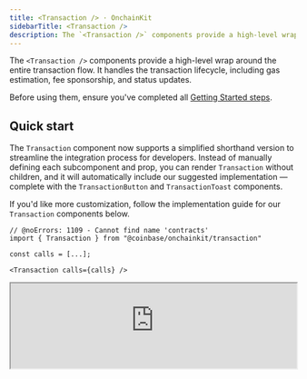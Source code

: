 ```yaml
---
title: <Transaction /> · OnchainKit
sidebarTitle: <Transaction />
description: The `<Transaction />` components provide a high-level wrap around the entire transaction flow. It handles the transaction lifecycle, including gas estimation, fee sponsorship, and status updates.
---
```


The `<Transaction />` components provide a high-level wrap around the entire transaction flow.
It handles the transaction lifecycle, including gas estimation, fee sponsorship, and status updates.

Before using them, ensure you've completed all [Getting Started steps](/onchainkit/getting-started).

## Quick start

The `Transaction` component now supports a simplified shorthand version to streamline the integration process for developers. Instead of manually defining each subcomponent and prop, you can render `Transaction` without children, and it will automatically include our suggested implementation — complete with the `TransactionButton` and `TransactionToast` components.

If you'd like more customization, follow the implementation guide for our `Transaction` components below.

```tsx twoslash
// @noErrors: 1109 - Cannot find name 'contracts'
import { Transaction } from "@coinbase/onchainkit/transaction"

const calls = [...];

<Transaction calls={calls} />
```

<iframe
  src="https://684b5e62b1ff46bc5bf83966-aijszlfakk.chromatic.com/iframe.html?args=&id=onchainkit-transaction--default&viewMode=story&dark=true&hero=true"
  width="100%"
  height="auto"
/>
{/* <App>
  <TransactionWrapper>
    {({ address, contracts, onStatus }) => {
      if (address) {
        return (
          <Transaction
            isSponsored={true}
            chainId={BASE_SEPOLIA_CHAIN_ID}
            calls={contracts}
            onStatus={onStatus}
          />
        )
      } else {
        return (
          <Wallet>
            <ConnectWallet>
              <Avatar className="h-6 w-6" />
              <Name />
            </ConnectWallet>
          </Wallet>
        )
      }
    }}
  </TransactionWrapper>
</App> */}

### Props

[`TransactionReact`](/onchainkit/transaction/types#transactionreact)

## Walkthrough

<Steps>
  <Step title="Add calls">
  Execute one or multiple transactions using the Transaction component. You can pass transactions in either `Call` or `ContractFunctionParameters` format. The component will automatically apply batching logic if the user's wallet supports it.

  #### Types

  - [`ContractFunctionParameters`](https://github.com/wevm/viem/blob/ce1b8aff4d4523d3a324e500261c8c0867fd35e9/src/types/contract.ts#L188)
  - [`Call`](/onchainkit/transaction/types#call)

  <CodeGroup>
  ```tsx twoslash [TransactionComponents.tsx]
  // @noErrors: 2307
  import { useCallback } from 'react';
  import { Avatar, Name } from '@coinbase/onchainkit/identity';
  import { // [!code focus]
    Transaction, // [!code focus]
    TransactionButton,
    TransactionSponsor,
    TransactionStatus,
    TransactionStatusAction,
    TransactionStatusLabel,
  } from '@coinbase/onchainkit/transaction'; // [!code focus]
  import type { LifecycleStatus } from '@coinbase/onchainkit/transaction';
  import { Wallet, ConnectWallet } from '@coinbase/onchainkit/wallet';
  import { useAccount } from 'wagmi';
  import { calls } from '@/calls'; // [!code focus]

  // ---cut-start---

  const BASE_SEPOLIA_CHAIN_ID = 84532;
  // ---cut-end---

  export default function TransactionComponents() {
    const { address } = useAccount();

    const handleOnStatus = useCallback((status: LifecycleStatus) => {
      console.log('LifecycleStatus', status);
    }, []);

    return address ? (
      <Transaction // [!code focus]
        chainId={BASE_SEPOLIA_CHAIN_ID} // [!code focus]
        calls={calls} // [!code focus]
        onStatus={handleOnStatus} // [!code focus]
      >
        <TransactionButton />
        <TransactionSponsor />
        <TransactionStatus>
          <TransactionStatusLabel />
          <TransactionStatusAction />
        </TransactionStatus>
      </Transaction> // [!code focus]
    ) : (
      <Wallet>
        <ConnectWallet>
          <Avatar className='h-6 w-6' />
          <Name />
        </ConnectWallet>
      </Wallet>
    );
  };
  ```

  ```ts twoslash [calls.ts]
  const clickContractAddress = '0x67c97D1FB8184F038592b2109F854dfb09C77C75';
  const clickContractAbi = [
    {
      type: 'function',
      name: 'click',
      inputs: [],
      outputs: [],
      stateMutability: 'nonpayable',
    },
  ] as const;

  export const calls = [
    {
      address: clickContractAddress,
      abi: clickContractAbi,
      functionName: 'click',
      args: [],
    }
  ];
  ```
  </CodeGroup>

  <iframe
    src="https://684b5e62b1ff46bc5bf83966-aijszlfakk.chromatic.com/iframe.html?args=&id=onchainkit-transaction--types&viewMode=story&dark=true&hero=true"
    width="100%"
    height="auto"
  />
  {/* <App>
    <TransactionWrapper>
      {({ address, contracts, onStatus }) => {
        if (address) {
          return (
            <Transaction
              isSponsored={true}
              chainId={BASE_SEPOLIA_CHAIN_ID}
              contracts={contracts}
              onStatus={onStatus}
            >
              <TransactionButton />
              <TransactionSponsor />
              <TransactionStatus>
                <TransactionStatusLabel />
                <TransactionStatusAction />
              </TransactionStatus>
            </Transaction>
          )
        } else {
          return (
            <Wallet>
              <ConnectWallet>
                <Avatar className="h-6 w-6" />
                <Name />
              </ConnectWallet>
            </Wallet>
          )
        }
      }}

    </TransactionWrapper>
  </App> */}

  </Step>
  <Step title="Listen to LifecycleStatus">
  Take full control of your transactions data with the `LifecycleStatus` object via the `onStatus` prop.
  This TypeScript object provides `statusName` and `statusData` to keep you informed.

  ```tsx twoslash
  // @noErrors: 2307
  import { useCallback } from 'react';
  import {
    Transaction,
    TransactionButton,
    TransactionSponsor,
    TransactionStatus,
    TransactionToast,
    TransactionToastIcon,
    TransactionToastLabel,
    TransactionToastAction,
  } from '@coinbase/onchainkit/transaction';
  import {contracts} from '@/contracts';
  // ---cut-before---

  import type { LifecycleStatus } from '@coinbase/onchainkit/transaction'; // [!code focus]

  // omitted for brevity

  const handleOnStatus = useCallback((status: LifecycleStatus) => {  // [!code focus]
    console.log('Transaction status:', status); // [!code focus]
  }, []); // [!code focus]

  // omitted for brevity

  // Usage in component
  <Transaction  // [!code focus]
    contracts={contracts}
    onStatus={handleOnStatus} // [!code focus]
  >
    <TransactionButton />
    <TransactionSponsor />
    <TransactionToast>
      <TransactionToastIcon />
      <TransactionToastLabel />
      <TransactionToastAction />
    </TransactionToast>
  </Transaction>
  ```

  The Lifecycle Status features seven states for the transaction experience.

  ```ts twoslash
  import type { TransactionError } from "@coinbase/onchainkit/transaction";
  import type { Address, TransactionReceipt } from "viem";
  // ---cut-before---
  type LifecycleStatus =
    | {
        statusName: 'init';
        statusData: null;
      }
    | {
        statusName: 'error';
        statusData: TransactionError;
      }
    | {
        statusName: 'transactionIdle'; // initial status prior to the mutation function executing
        statusData: null;
      }
    | {
        statusName: 'buildingTransaction'; // resolving calls or contracts promise
        statusData: null;
      }
    | {
        statusName: 'transactionPending'; // if the mutation is currently executing
        statusData: null;
      }
    | {
        statusName: 'transactionLegacyExecuted';
        statusData: {
          transactionHashList: string[];
        };
      }
    | {
        statusName: 'success'; // if the last mutation attempt was successful
        statusData: {
          transactionReceipts: TransactionReceipt[];
        };
      };
  ```
  </Step>
  <Step title="Sponsor with Paymaster capabilities">
  To sponsor your transactions with Paymaster capabilities, configure your [`OnchainKitProvider`](/onchainkit/config/onchainkit-provider) with the appropriate `config.paymaster` URL, then pass `isSponsored={true}` to the `Transaction` component.

  Obtain a Paymaster and Bundler endpoint from the [Coinbase Developer Platform](https://portal.cdp.coinbase.com/products/bundler-and-paymaster).

  <Frame>
  <img
    alt="OnchainKit Paymaster and Bundler endpoint"
    title="OnchainKit Paymaster and Bundler endpoint"
    src="/images/onchainkit/onchainkit-components-paymaster-endpoint.png"
    width="702"
    loading="lazy"
  />
  </Frame>

  ```tsx twoslash
  // @noErrors:  2304 17008 1005
  <OnchainKitProvider
    config={{ // [!code focus]
      paymaster: process.env.PAYMASTER_ENDPOINT, // [!code focus]
    }} // [!code focus]
  >
  ```

  Next, pass `isSponsored={true}` to the `Transaction` component.

  ```tsx twoslash
  // @noErrors: 2580 2304 2322 - Cannot find name 'process', Cannot find name 'contracts'
  import { Transaction, TransactionButton, TransactionSponsor } from "@coinbase/onchainkit/transaction"
  // ---cut-before---
  // omitted for brevity
  <Transaction
    isSponsored={true} // [!code focus]
    contracts={contracts} // [!code focus]
  >
    <TransactionButton />
    <TransactionSponsor />
  </Transaction>
  ```
  </Step>
</Steps>


### Using `calls` with Promises

`Calls` also accepts asynchronous functions that are resolved on each button click. This can be useful if you're calling an API to retrieve transaction data.

These functions must resolve to `Call[]` or `ContractFunctionParameters[]`.

In the example the calls data will be fetched from api.transaction.com when the user clicks the Transaction Button.

```tsx twoslash
// @noErrors: 2322
import { Transaction, TransactionButton, LifecycleStatus} from '@coinbase/onchainkit/transaction';
import { baseSepolia } from 'wagmi/chains';

// ---cut-before---

const callsCallback = async () => { // [!code focus]
  const res = await fetch('api.transaction.com/createTransaction'); // [!code focus]
  const callData = await res.json(); // [!code focus]
  return callData; // [!code focus]
} // [!code focus]

export default function TransactionWithCalls() {

  return (
    <Transaction
      chainId={baseSepolia.id}
      calls={callsCallback} // [!code focus]
      onStatus={(status: LifecycleStatus) => console.log('Transaction status:', status)}
    >
      <TransactionButton />
    </Transaction>
  );
}
```

## Components

<Frame>
<div className="flex flex-col max-w-[648px] gap-6">
  <img
    src="/images/onchainkit/onchainkit-components-transaction-anatomy.png"
    alt="OnchainKit transaction anatomy component diagram"
    title="Visual breakdown of OnchainKit transaction components"
    width="648"
    loading="lazy"
  />
</div>
</Frame>

The components are designed to work together hierarchically. For each component, ensure the following:

- `<Transaction />` - Serves as the main container for all transaction-related components.
- `<TransactionButton />` - Handles the transaction initiation process.
- `<TransactionSponsor />` - Displays information about the sponsorship of transaction gas fees.
- `<TransactionStatus />` - Contains transaction status information and actions.
- `<TransactionStatusLabel />` - Displays the current status of the transaction.
- `<TransactionStatusAction />` - Provides additional actions based on the transaction status.
- `<TransactionToast />` - Displays a toast notification for the transaction status.
- `<TransactionToastIcon />` - Displays an icon in the transaction toast notification.
- `<TransactionToastLabel />` - Displays the label text in the transaction toast notification.
- `<TransactionToastAction />` - Provides additional actions within the transaction toast notification.

## Component types

- [`TransactionButtonReact`](/onchainkit/transaction/types#transactionbuttonreact)
- [`TransactionError`](/onchainkit/transaction/types#transactionerror)
- [`TransactionDefaultReact`](/onchainkit/transaction/types#transactiondefaultreact)
- [`TransactionReact`](/onchainkit/transaction/types#transactionreact)
- [`TransactionSponsorReact`](/onchainkit/transaction/types#transactionsponsorreact)
- [`TransactionStatusReact`](/onchainkit/transaction/types#transactionstatusreact)
- [`TransactionStatusActionReact`](/onchainkit/transaction/types#transactionstatusactionreact)
- [`TransactionStatusLabelReact`](/onchainkit/transaction/types#transactionstatuslabelreact)
- [`TransactionToastReact`](/onchainkit/transaction/types#transactiontoastreact)
- [`TransactionToastActionReact`](/onchainkit/transaction/types#transactiontoastactionreact)
- [`TransactionToastIconReact`](/onchainkit/transaction/types#transactiontoasticonreact)
- [`TransactionToastLabelReact`](/onchainkit/transaction/types#transactiontoastlabelreact)
